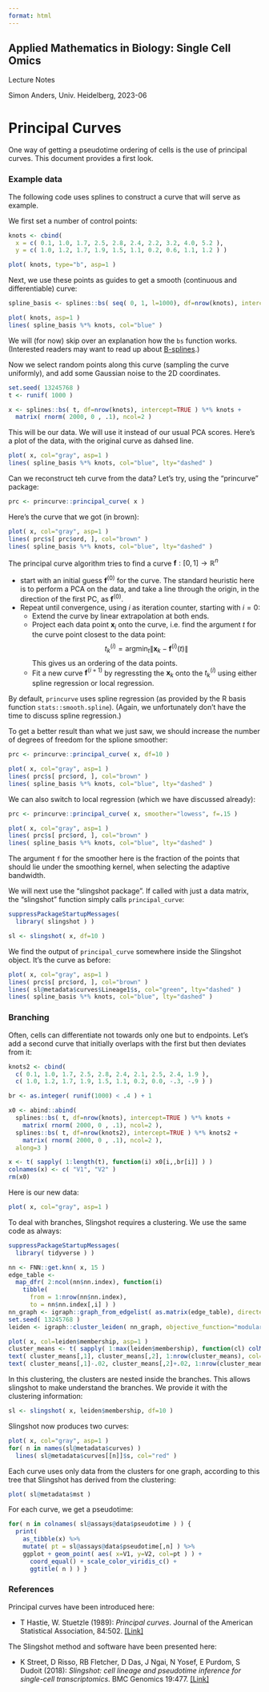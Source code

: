 ```yaml
---
format: html
---
```


## Applied Mathematics in Biology: Single Cell Omics

Lecture Notes

Simon Anders, Univ. Heidelberg, 2023-06

# Principal Curves

One way of getting a pseudotime ordering of cells is the use of principal curves.
This document provides a first look.

### Example data

The following code uses splines to construct a curve that will serve as example.

We first set a number of control points:

```r
knots <- cbind(
  x = c( 0.1, 1.0, 1.7, 2.5, 2.8, 2.4, 2.2, 3.2, 4.0, 5.2 ),
  y = c( 1.0, 1.2, 1.7, 1.9, 1.5, 1.1, 0.2, 0.6, 1.1, 1.2 ) )

plot( knots, type="b", asp=1 )
```

Next, we use these points as guides to get a smooth (continuous and differentiable)
curve:

```r
spline_basis <- splines::bs( seq( 0, 1, l=1000), df=nrow(knots), intercept=TRUE )

plot( knots, asp=1 )
lines( spline_basis %*% knots, col="blue" )
```
We will (for now) skip over an explanation how the `bs` function works. (Interested
readers may want to read up about [B-splines](https://en.wikipedia.org/wiki/B-spline).)

Now we select random points along this curve (sampling the curve uniformly), and
add some Gaussian noise to the 2D coordinates. 

```r
set.seed( 13245768 )
t <- runif( 1000 )

x <- splines::bs( t, df=nrow(knots), intercept=TRUE ) %*% knots +
  matrix( rnorm( 2000, 0 , .1), ncol=2 )
```

This will be our data. We will use it instead of our usual PCA scores. Here's a
plot of the data, with the original curve as dahsed line.

```r
plot( x, col="gray", asp=1 )
lines( spline_basis %*% knots, col="blue", lty="dashed" )
```

Can we reconstruct teh curve from the data? Let's try, using the "princurve" package:

```r
prc <- princurve::principal_curve( x )
```

Here's the curve that we got (in brown):

```r
plot( x, col="gray", asp=1 )
lines( prc$s[ prc$ord, ], col="brown" )
lines( spline_basis %*% knots, col="blue", lty="dashed" )
```

The principal curve algorithm tries to find a curve $\mathbf{f}:[0,1]\rightarrow\mathbb{R}^n$

- start with an initial guess $\mathbf{f}^{(0)}$ for the curve. The standard heuristic here is to perform a PCA 
  on the data, and take a line through the origin, in the direction of the first PC, as $\mathbf{f}^{(0)}$.
- Repeat until convergence, using $i$ as iteration counter, starting with $i=0$:   
  - Extend the curve by linear extrapolation at both ends.
  - Project each data point $\mathbf{x}_i$ onto the curve, i.e. find the argument $t$ for the curve point closest to the data point:
    $$ t_k^{(i)} = \operatorname{arg min}_t \|\mathbf{x}_k - \mathbf{f}^{(i)}(t)\| $$
    This gives us an ordering of the data points. 
  - Fit a new curve $\mathbf{f}^{(i+1)}$ by regressting the $\mathbf{x}_k$ onto the $t_k^{(i)}$ using either spline regression
    or local regression.
    
By default, `princurve` uses spline regression (as provided by the R basis function `stats::smooth.spline`). (Again, we
unfortunately don't have the time to discuss spline regression.)

To get a better result than what we just saw, we should increase the number of degrees of freedom for the splione smoother:

```r
prc <- princurve::principal_curve( x, df=10 )

plot( x, col="gray", asp=1 )
lines( prc$s[ prc$ord, ], col="brown" )
lines( spline_basis %*% knots, col="blue", lty="dashed" )
```
    
We can also switch to local regression (which we have discussed already):    

```r
prc <- princurve::principal_curve( x, smoother="lowess", f=.15 )

plot( x, col="gray", asp=1 )
lines( prc$s[ prc$ord, ], col="brown" )
lines( spline_basis %*% knots, col="blue", lty="dashed" )
```

The argument `f` for the smoother here is the fraction of the points that should
lie under the smoothing kernel, when selecting the adaptive bandwidth.

We will next use the "slingshot package". If called with just a data matrix,
the "slingshot" function simply calls `principal_curve`:

```r
suppressPackageStartupMessages(
  library( slingshot ) )

sl <- slingshot( x, df=10 )
```

We find the output of `principal_curve` somewhere inside the Slingshot object. It's the
curve as before:

```r
plot( x, col="gray", asp=1 )
lines( prc$s[ prc$ord, ], col="brown" )
lines( sl@metadata$curves$Lineage1$s, col="green", lty="dashed" )
lines( spline_basis %*% knots, col="blue", lty="dashed" )
```

### Branching

Often, cells can differentiate not towards only one but to endpoints. Let's add
a second curve that initially overlaps with the first but then deviates from it:

```r
knots2 <- cbind(
  c( 0.1, 1.0, 1.7, 2.5, 2.8, 2.4, 2.1, 2.5, 2.4, 1.9 ),
  c( 1.0, 1.2, 1.7, 1.9, 1.5, 1.1, 0.2, 0.0, -.3, -.9 ) )

br <- as.integer( runif(1000) < .4 ) + 1

x0 <- abind::abind(
  splines::bs( t, df=nrow(knots), intercept=TRUE ) %*% knots +
    matrix( rnorm( 2000, 0 , .1), ncol=2 ),
  splines::bs( t, df=nrow(knots2), intercept=TRUE ) %*% knots2 +
    matrix( rnorm( 2000, 0 , .1), ncol=2 ),
  along=3 )

x <- t( sapply( 1:length(t), function(i) x0[i,,br[i]] ) )
colnames(x) <- c( "V1", "V2" )
rm(x0)
```

Here is our new data:

```r
plot( x, col="gray", asp=1 )
```

To deal with branches, Slingshot requires a clustering. We use the same code as always:

```r
suppressPackageStartupMessages(
  library( tidyverse ) )

nn <- FNN::get.knn( x, 15 )
edge_table <-
  map_dfr( 2:ncol(nn$nn.index), function(i)
    tibble( 
      from = 1:nrow(nn$nn.index), 
      to = nn$nn.index[,i] ) )
nn_graph <- igraph::graph_from_edgelist( as.matrix(edge_table), directed=FALSE )
set.seed( 13245768 )
leiden <- igraph::cluster_leiden( nn_graph, objective_function="modularity" )

plot( x, col=leiden$membership, asp=1 )
cluster_means <- t( sapply( 1:max(leiden$membership), function(cl) colMeans( x[leiden$membership==cl,,drop=FALSE] ) ) )
text( cluster_means[,1], cluster_means[,2], 1:nrow(cluster_means), col="brown", cex=1.7)
text( cluster_means[,1]-.02, cluster_means[,2]+.02, 1:nrow(cluster_means), col="orange", cex=1.7)
```

In this clustering, the clusters are nested inside the branches. This allows slingshot
to make understand the branches. We provide it with the clustering information:

```r
sl <- slingshot( x, leiden$membership, df=10 )
```

Slingshot now produces two curves:

```r
plot( x, col="gray", asp=1 )
for( n in names(sl@metadata$curves) )
  lines( sl@metadata$curves[[n]]$s, col="red" )
```

Each curve uses only data from the clusters for one graph, according to this tree
that Slingshot has derived from the clustering:

```r
plot( sl@metadata$mst )
```

For each curve, we get a pseudotime:

```r
for( n in colnames( sl@assays@data$pseudotime ) ) {
  print(
    as_tibble(x) %>%
    mutate( pt = sl@assays@data$pseudotime[,n] ) %>%
    ggplot + geom_point( aes( x=V1, y=V2, col=pt ) ) +
      coord_equal() + scale_color_viridis_c() +
      ggtitle( n ) ) }
```

### References

Principal curves have been introduced here:

- T Hastie, W. Stuetzle (1989): *Principal curves*. 
  Journal of the American Statistical Association, 84:502. [[Link]](https://doi.org/10.2307/2289936)
  
The Slingshot method and software have been presented here:

- K Street, D Risso, RB Fletcher, D Das, J Ngai, N Yosef, E Purdom, S Dudoit (2018):
  *Slingshot: cell lineage and pseudotime inference for single-cell transcriptomics*.
  BMC Genomics 19:477. [[Link]](https://doi.org/10.1186/s12864-018-4772-0)
